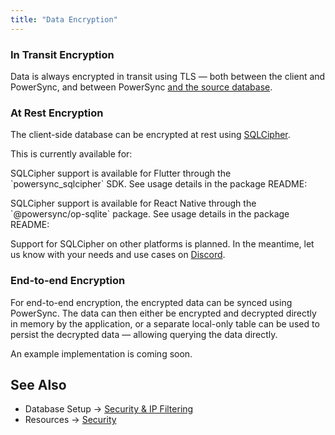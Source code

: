 ```yaml
---
title: "Data Encryption"
---
```


### In Transit Encryption

Data is always encrypted in transit using TLS — both between the client and PowerSync, and between PowerSync [and the source database](/usage/lifecycle-maintenance/postgres-maintenance#tls).

### At Rest Encryption

The client-side database can be encrypted at rest using [SQLCipher](https://www.zetetic.net/sqlcipher/).

This is currently available for:

<Accordion title="Flutter" icon="flutter">
SQLCipher support is available for Flutter through the `powersync_sqlcipher` SDK. See usage details in the package README:

<Card
  title="powersync_sqlcipher"
  icon="flutter"
  href="https://pub.dev/packages/powersync_sqlcipher"
  horizontal
/>
</Accordion>

<Accordion title="React Native & Expo" icon="react">
 SQLCipher support is available for React Native through the `@powersync/op-sqlite` package. See usage details in the package README:

<Card
  title="npm: @powersync/op-sqlite"
  icon="npm"
  href="https://www.npmjs.com/package/@powersync/op-sqlite"
  horizontal
/>
</Accordion>



Support for SQLCipher on other platforms is planned. In the meantime, let us know with your needs and use cases on [Discord](https://discord.gg/powersync).

### End-to-end Encryption

For end-to-end encryption, the encrypted data can be synced using PowerSync. The data can then either be encrypted and decrypted directly in memory by the application, or a separate local-only table can be used to persist the decrypted data — allowing querying the data directly.

An example implementation is coming soon.

## See Also

* Database Setup → [Security & IP Filtering](/installation/database-setup/security-and-ip-filtering)
* Resources → [Security](/resources/security)